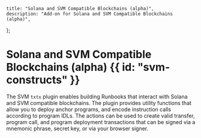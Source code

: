     title: "Solana and SVM Compatible Blockchains (alpha)",
    description: "Add-on for Solana and SVM Compatible Blockchains (alpha)",
};

# Solana and SVM Compatible Blockchains (alpha) {{ id: "svm-constructs" }}

The SVM `txtx` plugin enables building Runbooks that interact with Solana and SVM compatible blockchains. 
The plugin provides utility functions that allow you to deploy anchor programs, and encode instruction calls according to program IDLs.
The actions can be used to create valid transfer, program call, and program deployment transactions that can be signed via a mnemonic phrase, secret key, or via your browser signer.
